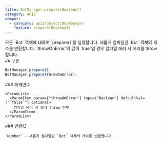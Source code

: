 ```yaml
---
title: BotManager.prepare(Boolean?)
category: API2
compat:
  - category: api2/Object/BotManager
    feature: prepare(Boolean$)
---
```


<Section>
  모든 `Bot` 객체에 대하여 `prepare()`를 실행합니다. 새롭게 컴파일된 `Bot` 객체의 개수를 반환합니다. `throwOnError`의 값이 `true`일 경우 컴파일 에러 시 에러를
  throw합니다.
</Section>
<Section>
  ## 구문

  ~~~js
  BotManager.prepare();
  BotManager.prepare(throwOnError);
  ~~~

  <Section>
    ### 매개변수

    <ParamList>
      <ParamItem param={"throwOnError"} type={"Boolean"} defaultVal={"`false`"} optional>
        컴파일 에러 시 에러 throw 여부
      </ParamItem>
    </ParamList>
  </Section>
  <Section>
    ### 반환값

    `Number` - 새롭게 컴파일된 `Bot` 객체의 개수를 반환합니다.
  </Section>
</Section>